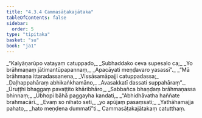 ```yaml
---
title: "4.3.4 Cammasāṭakajātaka"
tableOfContents: false
sidebar:
  order: 5
type: "tipitaka"
basket: "su"
book: "ja1"
---
```



<DynamicBreadcrumb />

<Division number="93" book="ja1" bookNo="22" page="237">

<Paragraph number="1002" type="verses" book="ja1">
_“Kalyāṇarūpo vatayaṃ catuppado,_  
_Subhaddako ceva supesalo ca;_  
_Yo brāhmaṇaṃ jātimantūpapannaṃ,_  
_Apacāyati meṇḍavaro yasassī”._  

</Paragraph>

</Division>
<Division number="94" book="ja1" bookNo="22" page="237">

<Paragraph number="1003" type="verses" book="ja1">
_“Mā brāhmaṇa ittaradassanena,_  
_Vissāsamāpajji catuppadassa;_  
_Daḷhappahāraṃ abhikaṅkhamāno,_  
_Avasakkatī dassati suppahāraṃ”._  

</Paragraph>

</Division>
<Division number="95" book="ja1" bookNo="22" page="237">

<Paragraph number="1004" type="verses" book="ja1">
_Ūruṭṭhi bhaggaṃ pavaṭṭito khāribhāro,_  
_Sabbañca bhaṇḍaṃ brāhmaṇassa bhinnaṃ;_  
_Ubhopi bāhā paggayha kandati,_  
_“Abhidhāvatha haññate brahmacārī._  

</Paragraph>

</Division>
<Division number="96" book="ja1" bookNo="22" page="252">

<Paragraph number="1005" type="verses" book="ja1">
_Evaṃ so nihato seti,_  
_yo apūjaṃ pasaṃsati;_  
_Yathāhamajja pahato,_  
_hato meṇḍena dummatī”ti._  


</Paragraph>
</Division>

<Paragraph number="1006" type="center" book="ja1">
Cammasāṭakajātakaṃ catutthaṃ.
</Paragraph>